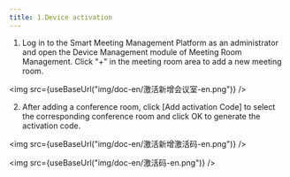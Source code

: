 ```yaml
---
title: 1.Device activation
---
```


1. Log in to the Smart Meeting Management Platform as an administrator and open the Device Management module of Meeting Room Management. Click "+" in the meeting room area to add a new meeting room.

<img  src={useBaseUrl("img/doc-en/激活新增会议室-en.png")} />

2. After adding a conference room, click [Add activation Code] to select the corresponding conference room and click OK to generate the activation code.

<img  src={useBaseUrl("img/doc-en/激活新增激活码-en.png")} />


<img  src={useBaseUrl("img/doc-en/激活码-en.png")} />